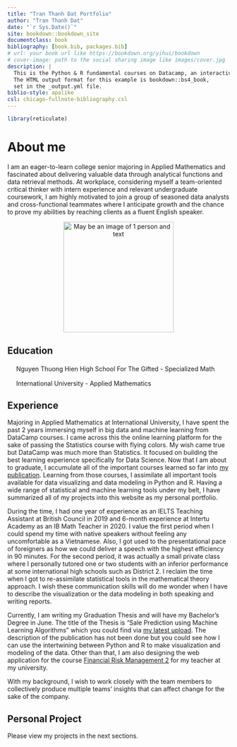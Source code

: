 ```yaml
--- 
title: "Tran Thanh Dat Portfolio"
author: "Tran Thanh Dat"
date: "`r Sys.Date()`"
site: bookdown::bookdown_site
documentclass: book
bibliography: [book.bib, packages.bib]
# url: your book url like https://bookdown.org/yihui/bookdown
# cover-image: path to the social sharing image like images/cover.jpg
description: |
  This is the Python & R fundamental courses on Datacamp, an interactive learning platform.
  The HTML output format for this example is bookdown::bs4_book,
  set in the _output.yml file.
biblio-style: apalike
csl: chicago-fullnote-bibliography.csl
---
```


```r
library(reticulate)
```

# About me {.unnumbered}

I am an eager-to-learn college senior majoring in Applied Mathematics and fascinated about delivering valuable data through analytical functions and data retrieval methods. At workplace, considering myself a team-oriented critical thinker with intern experience and relevant undergraduate coursework, I am highly motivated to join a group of seasoned data analysts and cross-functional teammates where I anticipate growth and the chance to prove my abilities by reaching clients as a fluent English speaker.

<center>
<img height="250" width="250" alt="May be an image of 1 person and text" class="i09qtzwb n7fi1qx3 datstx6m pmk7jnqg j9ispegn kr520xx4 k4urcfbm bixrwtb6" referrerpolicy="origin-when-cross-origin" src="https://raw.githubusercontent.com/ThanhDatIU/image/main/avatar.png">
</center>

## Education {.unnumbered}

<div dir="auto" style="text-align: start;">
<span class="pq6dq46d tbxw36s4 knj5qynh kvgmc6g5 ditlmg2l oygrvhab nvdbi5me sf5mxxl7 gl3lb2sf hhz5lgdu">
<img height="16" width="16" alt=" " referrerpolicy="origin-when-cross-origin" src="https://static.xx.fbcdn.net/images/emoji.php/v9/t56/2/16/1f58b.png">
</span>Nguyen Thuong Hien High School For The Gifted - Specialized Math
</div>
<div dir="auto" style="text-align: start;">
<span class="pq6dq46d tbxw36s4 knj5qynh kvgmc6g5 ditlmg2l oygrvhab nvdbi5me sf5mxxl7 gl3lb2sf hhz5lgdu">
<img height="16" width="16" alt=" " referrerpolicy="origin-when-cross-origin" src="https://static.xx.fbcdn.net/images/emoji.php/v9/t56/2/16/1f58b.png">
</span>International University - Applied Mathematics
</div>

## Experience {.unnumbered}

Majoring in Applied Mathematics at International University, I have spent the past 2 years immersing myself in big data and machine learning from DataCamp courses. I came across this the online learning platform for the sake of passing the Statistics course with flying colors. My wish came true but DataCamp was much more than Statistics. It focused on building the best learning experience specifically for Data Science. Now that I am about to graduate, I accumulate all of the important courses learned so far into <a href="https://rpubs.com/cliex159">my publication</a>. Learning from those courses, I assimilate all important tools available for data visualizing and data modeling in Python and R. Having a wide range of statistical and machine learning tools under my belt, I have summarized all of my projects into this website as my personal portfolio.

During the time, I had one year of experience as an IELTS Teaching Assistant at British Council in 2019 and 6-month experience at Intertu Academy as an IB Math Teacher in 2020. I value the first period when I could spend my time with native speakers without feeling any uncomfortable as a Vietnamese. Also, I got used to the presentational pace of foreigners as how we could deliver a speech with the highest efficiency in 90 minutes. For the second period, it was actually a small private class where I personally tutored one or two students with an inferior performance at some international high schools such as District 2. I reclaim the time when I got to re-assimilate statistical tools in the mathematical theory approach. I wish these communication skills will do me wonder when I have to describe the visualization or the data modeling in both speaking and writing reports.

Currently, I am writing my Graduation Thesis and will have my Bachelor's Degree in June. The title of the Thesis is "Sale Prediction using Machine Learning Algorithms" which you could find via <a href="https://rpubs.com/cliex159/894305">my latest upload</a>. The description of the publication has not been done but you could see how I can use the intertwining between Python and R to make visualization and modeling of the data. Other than that, I am also designing the web application for the course <a href="https://frisk2.netlify.app/">Financial Risk Management 2</a> for my teacher at my university.

With my background, I wish to work closely with the team members to collectively produce multiple teams' insights that can affect change for the sake of the company.

## Personal Project {.unnumbered}

Please view my projects in the next sections.